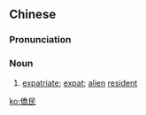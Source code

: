 {{also|侨民}}
==Chinese==
{{zh-forms|s=侨民}}

===Pronunciation===
{{zh-pron
|m=qiáomín
|c=kiu4 man4
|h=pfs=khièu-mìn
|mn=kiâu-bîn
|cat=n
}}

===Noun===
{{zh-noun}}

# [[expatriate]]; [[expat]]; [[alien]] [[resident]]

[[ko:僑民]]